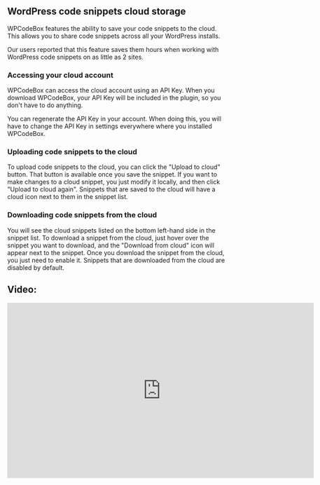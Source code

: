 ## WordPress code snippets cloud storage

WPCodeBox features the ability to save your code snippets to the cloud. This allows you to share code snippets across all your WordPress installs.

Our users reported that this feature saves them hours when working with WordPress code snippets on as little as 2 sites.

### Accessing your cloud account

WPCodeBox can access the cloud account using an API Key. When you download WPCodeBox, your API Key will be included in the plugin, so you don't have to do anything.

You can regenerate the API Key in your account. When doing this, you will have to change the API Key in settings everywhere where you installed WPCodeBox.

### Uploading code snippets to the cloud

To upload code snippets to the cloud, you can click the "Upload to cloud" button. That button is available once you save the snippet. If you want to make changes to a cloud snippet, you just modify it locally, and then click "Upload to cloud again". Snippets that are saved to the cloud will have a cloud icon next to them in the snippet list.

### Downloading code snippets from the cloud

You will see the cloud snippets listed on the bottom left-hand side in the snippet list. To download a snippet from the cloud, just hover over the snippet you want to download, and the "Download from cloud" icon will appear next to the snippet. Once you download the snippet from the cloud, you just need to enable it. Snippets that are downloaded from the cloud are disabled by default.

## Video:

<iframe 
  width="700" 
  height="400" 
  src="https://www.youtube.com/embed/oBsGA0pCfWg" 
  title="YouTube video player" 
  frameBorder="0" 
  allow="accelerometer; autoplay; clipboard-write; encrypted-media; gyroscope; picture-in-picture; web-share" referrerPolicy="strict-origin-when-cross-origin" 
  allowFullScreen
></iframe>
